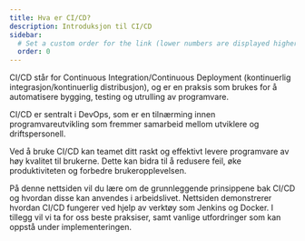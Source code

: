 ```yaml
---
title: Hva er CI/CD?
description: Introduksjon til CI/CD
sidebar:
  # Set a custom order for the link (lower numbers are displayed higher up)
  order: 0
---
```



CI/CD står for Continuous Integration/Continuous Deployment (kontinuerlig integrasjon/kontinuerlig distribusjon), og er en praksis som brukes for å automatisere bygging, testing og utrulling av programvare.

CI/CD er sentralt i DevOps, som er en tilnærming innen programvareutvikling som fremmer samarbeid mellom utviklere og driftspersonell.

Ved å bruke CI/CD kan teamet ditt raskt og effektivt levere programvare av høy kvalitet til brukerne.
Dette kan bidra til å redusere feil, øke produktiviteten og forbedre brukeropplevelsen.

På denne nettsiden vil du lære om de grunnleggende prinsippene bak CI/CD og hvordan disse kan anvendes i arbeidslivet.
Nettsiden demonstrerer hvordan CI/CD fungerer ved hjelp av verktøy som Jenkins og Docker.
I tillegg vil vi ta for oss beste praksiser, samt vanlige utfordringer som kan oppstå under implementeringen.

<LikeThisPage />
